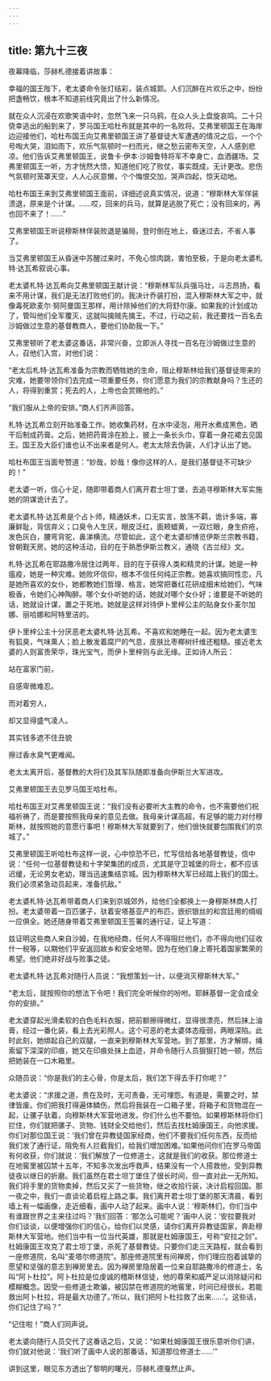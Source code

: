 ```yaml
---
---
---
```

title: 第九十三夜
---






夜幕降临，莎赫札德接着讲故事：





幸福的国王陛下，老太婆命令张灯结彩，装点城郭。人们沉醉在片欢乐之中，纷纷把盏畅饮，根本不知道前线究竟出了什么新情况。

就在众人沉浸在欢歌笑语中时，忽然飞来一只乌鸦，在众人头上盘旋哀鸣。二十只侥幸逃出的船到来了，罗马国王哈杜布就是其中的一名败将。艾弗里顿国王在海岸边迎接他们，哈杜布国王向艾弗里顿国王讲了基督徒大军遭遇的情况之后，一个个号啕大哭，泪如雨下，欢乐气氛顿时一扫而光，继之愁云密布天空，人人感到悲凉。他们告诉艾弗里顿国王，说鲁卡·伊本·沙姆鲁特将军不幸身亡，血洒疆场。艾弗里顿国王一听，方才恍然大悟，知道他们吃了败仗，事实既成，无计更改。悲伤气氛顿时笼罩天空，人人心灰意懒，个个悔恨交加，哭声四起，惊天动地。

哈杜布国王来到艾弗里顿国王面前，详细述说真实情况，说道：“穆斯林大军佯装溃退，原来是个计谋。……哎，回来的兵马，就算是逃脱了死亡；没有回来的，再也回不来了！……”

艾弗里顿国王听说穆斯林佯装败退是骗局，登时倒在地上，昏迷过去，不省人事了。

当艾弗里顿国王从昏迷中苏醒过来时，不免心惊肉跳，害怕至极，于是向老太婆札特·达瓦希叙说心事。

老太婆札特·达瓦希向艾弗里顿国王献计说：“穆斯林军队兵强马壮，斗志昂扬，看来不用计谋，我们是无法打败他们的。我决计乔装打扮，混入穆斯林大军之中，就像毒死欧麦尔·努阿曼国王那样，用计除掉他们的大将舒尔康。如果我的计划成功了，管叫他们全军覆灭，这就叫擒贼先擒王。不过，行动之前，我还要找一百名去沙姆做过生意的基督教商人，要他们协助我一下。”

艾弗里顿听了老太婆这番话，非常兴奋，立即派人寻找一百名在沙姆做过生意的人，召他们入宫，对他们说：

“老太后札特·达瓦希准备为宗教而牺牲她的生命，阻止穆斯林给我们基督徒带来的灾难，她要带领你们去完成一项重要任务，你们愿意为我们的宗教献身吗？生还的人，将得到重赏；死去的人，上帝也会赏赐他的。”

“我们服从上帝的安排。”商人们齐声回答。

札特·达瓦希立刻开始准备工作。她收集药材，在水中浸泡，用开水煮成黑色，晒干后制成药膏。之后，她把药膏涂在脸上，披上一条长头巾，穿着一身花裙去见国王。国王及大臣们谁也认不出来者是何人。老太太除去伪装，人们才认出了她。

哈杜布国王当面夸赞道：“妙哉，妙哉！像你这样的人，是我们基督徒不可缺少的！”

老太婆一听，信心十足，随即带着商人们离开君士坦丁堡，去追寻穆斯林大军实施她的阴谋诡计去了。

老太婆札特·达瓦希是个占卜师，精通妖术，口无实言，放荡不羁，诡计多端，寡廉鲜耻，背信弃义；口臭令人生厌，眼皮泛红，面颊蜡黄，一双烂眼，身生疥疮，发色灰白，腰弯背驼，鼻涕横流。尽管如此，这个老太婆却博览伊斯兰宗教书籍，曾朝觐天房。她的这种活动，目的在于熟悉伊斯兰教义，通晓《古兰经》文。

札特·达瓦希在耶路撒冷居住过两年，目的在于获得人类和精灵的计谋。她是一种瘟疫，她是一种灾难。她败坏信仰，根本不信任何纯正宗教。她喜欢搞同性恋，凡是她所喜欢的女仆，她都教她们哲理、格言。她常把番红花研成细末给她们，气味极香，令她们心神陶醉。哪个女仆听她的话，她就对哪个女仆好；谁要是不听她的话，她就设计谋，置之于死地。她就是这样对待伊卜里梓公主的贴身女仆麦尔加娜、丽哈娜和阿特里洁的。

伊卜里梓公主十分厌恶老太婆札特·达瓦希。不喜欢和她睡在一起。因为老太婆生有狐臭，气味熏人；脸上散发着腐尸的气息，皮肤比枣椰树纤维还粗糙。接近老太婆的人则富贵荣华，珠光宝气，而伊卜里梓则与此无缘。正如诗人所云：


站在富家门前，

自感卑微难忍。

而对着穷人，

却又显得盛气凌人。

其实钱多遮不住丑貌

擦过香水臭气更难闻。



老太太离开后，基督教的大将们及其军队随即准备向伊斯兰大军进攻。

艾弗里顿国王去见罗马国王哈杜布。

哈杜布国王对艾弗里顿国王说：“我们没有必要听大主教的命令，也不需要他们祝福祈祷了，而是要按照我母亲的意见去做。我母亲计谋高超，有足够的能力对付穆斯林，就按照她的意愿行事吧！穆斯林大军就要到了，他们很快就要包围我们的京城了。”

艾弗里顿国王听哈杜布这样一说，心中惊恐不已，忙写信给各地基督教徒，信中说：“任何一位基督教徒和十字架集团的成员，尤其是守卫城堡的将士，都不应该迟缓，无论男女老幼，理当迅速集结京城。因为穆斯林大军已经踏上我们的国土。我们必须紧急动员起来，准备抗敌。”

老太婆札特·达瓦希带着商人们来到京城郊外，给他们全都换上一身穆斯林商人打扮。老太婆带着一百匹骡子，驮着安塔基亚产的布匹，嵌织银丝的和宫廷用的绸缎一应俱全。她还随身带着艾弗里顿国王签署的通行证，证上写道：


兹证明这些商人来自沙姆，在我地经商，任何人不得阻拦他们，亦不得向他们征收什一税等，以期他们平安返回故乡和安全地带。因为在他们身上寄托着国家繁荣的希望。他们绝非好战与败事之徒。



老太婆札特·达瓦希对随行人员说：“我想策划一计，以便消灭穆斯林大军。”

“老太后，就按照你的想法下令吧！我们完全听候你的吩咐。耶稣基督一定会成全你的安排。”

老太婆穿起光滑柔软的白色毛料衣服，把前额擦得微红，显得很漂亮，然后抹上油膏，经过一番化装，看上去光彩照人。这个可恶的老太婆体态瘦弱，两眼深陷。此时此刻，她绑起自己的双腿，一直来到穆斯林大军营地。到了那里，方才解绑，绳索留下深深的印痕，她又在印痕处抹上血迹，并命令随行人员狠狠打她一顿，然后把她装在一口木箱里。

众随员说：“你是我们的主心骨，你是太后，我们怎下得去手打你呢？”

老太婆说：“求援之道，贵在及时，无可责备，无可埋怨。有道是，需要之时，禁律皆废。你们把我打得遍体鳞伤，然后将我装在一口箱子里，将箱子和货物混在一起，让骡子驮着，向穆斯林大军营地进发。你们什么也不要怕。如果穆斯林将你们拦住，你们就把骡子、货物、钱财全交给他们，然后去找杜姆康国王，向他求援。你们对那位国王说：‘我们曾在异教徒国家经商，他们不要我们任何东西，反而给我们发了通行证，阻免有人拦截我们，给我们增加困难。’如果他问你们在罗马帝国有何收获，你们就说：‘我们解放了一位修道士，这就是我们的收获。那位修道士在地窖里被囚禁十五年，不知多次发出呼救声，结果没有一个人搭救他，受到异教徒夜以继日的折磨。我们虽然在君士坦丁堡住了很长时间，但一直对此一无所知。我们将手里的货物卖掉，然后又买了一些货物，继之收拾行装，决计启程回国。那一夜之中，我们一直谈论着启程上路之事。我们离开君士坦丁堡的那天清晨，看到墙上有一幅画像，走近细看，画中人动了起来。画中人说：‘穆斯林们，你们当中有谁跟世界之主来往过吗？’我们回答：‘那怎么可能呢？’画中人说：‘安拉要我对你们谈谈，以便增强你们的信心，给你们以灵感，请你们离开异教徒国家，奔赴穆斯林大军营地。他们当中有一位当代英雄，那就是杜姆康国王，号称“安拉之剑”。杜姆康国王攻克了君士坦丁堡，杀死了基督教徒。只要你们走三天路程，就会看到一座修道院，名叫“麦塔尔修道院”。那座修道院里有间禅房，你们理应抱着诚挚的愿望和坚强的意志到禅房里去。因为禅房里隐居着一位来自耶路撒冷的修道士，名叫“阿卜杜拉”。阿卜杜拉是位虔诚的稽斯林信徒，他的尊荣和威严足以消除疑问和模糊概念。因受一些修道士欺骗，被囚禁在修道院的地窖里，时间已经很长。若能救出阿卜杜拉，将是最大功德了。’所以，我们把阿卜杜拉救了出来……’。这些话，你们记住了吗？”

“记住啦！”商人们同声说。

老太婆向随行人员交代了这番话之后，又说：“如果杜姆康国王很乐意听你们讲，你们就对他说：‘我们听了画中人说的那番话，知道那位修道士……’”





讲到这里，眼见东方透出了黎明的曙光，莎赫札德戛然止声。